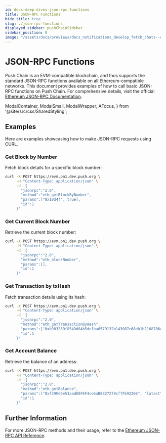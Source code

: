 ```yaml
---
id: docs-deep-dives-json-rpc-functions
title: JSON-RPC Functions
hide_title: true
slug: ./json-rpc-functions
displayed_sidebar: pushChainSidebar
sidebar_position: 8
image: "/assets/docs/previews/docs_notifications_develop_fetch_chats--create_channel.png"
---
```


# JSON-RPC Functions

Push Chain is an EVM-compatible blockchain, and thus supports the standard JSON-RPC functions available on all Ethereum-compatible networks. This document provides examples of how to call basic JSON-RPC functions on Push Chain. For comprehensive details, visit the official [Ethereum JSON-RPC Documentation](https://ethereum.org/en/developers/docs/apis/json-rpc/).

<head>
  <title>{`JSON-RPC Functions | Push Chain | Push Documentation`}</title>
</head>

  ModalContainer,
  ModalSmall,
  ModalWrapper,
  AFocus,
} from '@site/src/css/SharedStyling';

## Examples

Here are examples showcasing how to make JSON-RPC requests using CURL.

### Get Block by Number

Fetch block details for a specific block number:

```bash
curl -X POST https://evm.pn1.dev.push.org \
     -H "Content-Type: application/json" \
     -d '{
       "jsonrpc":"2.0",
       "method":"eth_getBlockByNumber",
       "params":["0x10d4f", true],
       "id":1
     }'
```

### Get Current Block Number

Retrieve the current block number:

```bash
curl -X POST https://evm.pn1.dev.push.org \
     -H "Content-Type: application/json" \
     -d '{
       "jsonrpc":"2.0",
       "method":"eth_blockNumber",
       "params":[],
       "id":1
     }'
```

### Get Transaction by txHash

Fetch transaction details using its hash:

```bash
curl -X POST https://evm.pn1.dev.push.org \
     -H "Content-Type: application/json" \
     -d '{
       "jsonrpc":"2.0",
       "method":"eth_getTransactionByHash",
       "params":["0xb903239f8543d04b5dc1ba6579132b143087c68db1b2168786408fcbce568238"],
       "id":1
     }'
```

### Get Account Balance

Retrieve the balance of an address:

```bash
curl -X POST https://evm.pn1.dev.push.org \
     -H "Content-Type: application/json" \
     -d '{
       "jsonrpc":"2.0",
       "method":"eth_getBalance",
       "params":["0xf39Fd6e51aad88F6F4ce6aB8827279cffFb92266", "latest"],
       "id":1
     }'
```

## Further Information

For more JSON-RPC methods and their usage, refer to the [Ethereum JSON-RPC API Reference](https://ethereum.org/en/developers/docs/apis/json-rpc/).
